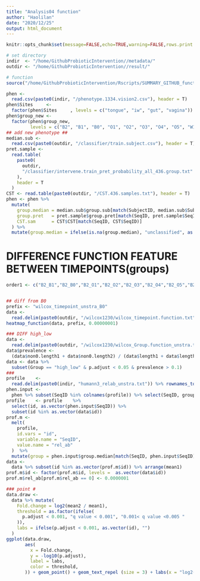 ---
title: "Analysis04 function"
author: "Haolilan"
date: "2020/12/25"
output: html_document
---

```{r setup, include=FALSE}
knitr::opts_chunk$set(message=FALSE,echo=TRUE,warning=FALSE,rows.print =8)

# set directory
indir  <- "/home/GithubProbioticIntervention//metadata/"
outdir <- "/home/GithubProbioticIntervention//result/" 

# function
source("/home/GithubProbioticIntervention/Rscripts/SUMMARY_GITHUB_function.R")

```

```{r input, include = FALSE}
phen <-
  read.csv(paste0(indir, "/phenotype.1334.vision2.csv"), header = T)
phen$Sites     <-
  factor(phen$Sites     , levels = c("tongue", "iw", "gut", "vagina"))
phen$group_new <-
  factor(phen$group_new,
         levels = c("B2", "B1", "B0", "O1", "O2", "O3", "O4", "O5", "W1", "W2"))
## add new phenotype ##
median.sub <-
  read.csv(paste0(outdir, "/classifier/train.subject.csv"), header = T)
pret.sample <-
  read.table(
    paste0(
      outdir,
      "/classifier/intervene.train_pret_probability_all_436.group.txt"
    ),
    header = T
  )
CST <- read.table(paste0(outdir, "/CST.436.samples.txt"), header = T)
phen <- phen %>%
  mutate(
    group.median = median.sub$group.sub[match(SubjectID, median.sub$SubjectID)],
    group.pret   = pret.sample$group.pret[match(SeqID, pret.sample$SeqID)],
    CST.sam      = CST$CST[match(SeqID, CST$SeqID)]
  ) %>%
  mutate(group.median = ifelse(is.na(group.median), "unclassified", as.vector(group.median)))
```

# DIFFERENCE FUNCTION FEATURE BETWEEN TIMEPOINTS(groups) 

```{r diff from B0 }
order1 <- c("B2_B1","B2_B0","B2_O1","B2_O2","B2_O3","B2_O4","B2_O5","B2_W1","B2_W2","B1_B0","B1_O1","B1_O2","B1_O3","B1_O4","B1_O5","B1_W1","B1_W2","B0_O1","B0_O2","B0_O3","B0_O4","B0_O5","B0_W1","B0_W2","O1_O2","O1_O3","O1_O4","O1_O5","O1_W1","O1_W2","O2_O3","O2_O4","O2_O5","O2_W1","O2_W2","O3_O4","O3_O5","O3_W1","O3_W2","O4_O5","O4_W1","O4_W2","O5_W1","O5_W2","W1_W2")


## diff from B0
prefix <- "wilcox_timepoint_unstra_B0"
data <-
  read.delim(paste0(outdir, "/wilcox1230/wilcox_timepoint.function.txt")) %>% mutate(Group = factor(Group, levels = order1)) %>% subset(str_detect(Group, "B0"))
heatmap_function(data, prefix, 0.00000001)

```

```{r DIFF high_low }
### DIFF high_low
data <-
  read.delim(paste0(outdir, "/wilcox1230/wilcox_Group.function_unstra.txt"))
data$prevalence <-
  (data$non0.length1 + data$non0.length2) / (data$length1 + data$length2)
data <- data %>%
  subset(Group == "high_low" & p.adjust < 0.05 & prevalence > 0.1)
###
profile    <-
  read.delim(paste0(indir, "humann3_relab_unstra.txt")) %>% rownames_to_column("id")
phen.input <-
  phen %>% subset(SeqID %in% colnames(profile)) %>% select(SeqID, group.median) %>% subset(group.median != "unclassified")
profile    <- profile    %>%
  select(id, as.vector(phen.input$SeqID)) %>%
  subset(id %in% as.vector(data$id))
prof.m <-
  melt(
    profile,
    id.vars = "id",
    variable.name = "SeqID",
    value.name = "rel_ab"
  )  %>%
  mutate(group = phen.input$group.median[match(SeqID, phen.input$SeqID)]) %>%  subset(!(str_detect("UNINTEGRATED", id)))
data <-
  data %>% subset(id %in% as.vector(prof.m$id)) %>% arrange(mean1)
prof.m$id <- factor(prof.m$id, levels =  as.vector(data$id))
prof.m$rel_ab[prof.m$rel_ab == 0] <- 0.0000001

### point #
data.draw <-
  data %>% mutate(
    Fold.change = log2(mean2 / mean1),
    threshold = as.factor(ifelse(
      p.adjust < 0.001, "q value < 0.001", "0.001< q value <0.005 "
    )),
    labs = ifelse(p.adjust < 0.001, as.vector(id), "")
  )
ggplot(data.draw,
       aes(
         x = Fold.change,
         y = -log10(p.adjust),
         label = labs,
         color = threshold,
       )) + geom_point() + geom_text_repel (size = 3) + labs(x = "log2(fold change)") + theme_test()

```